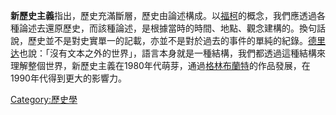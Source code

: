 '''新歷史主義'''指出，歷史充滿斷層，歷史由論述構成。以[[福柯|福柯]]的概念，我們應透過各種論述去還原歷史，而該種論述，是根據當時的時間、地點、觀念建構的。換句話說，歷史並不是對史實單一的記載，亦並不是對於過去的事件的單純的紀錄。[[德里达|德里达]]也說：「沒有文本之外的世界」，語言本身就是一種結構，我們都透過這種結構來理解整個世界，新歷史主義在1980年代萌芽，通過[[格林布蘭特|格林布蘭特]]的作品發展，在1990年代得到更大的影響力。

{{hist-stub}}

[[Category:歷史學|Category:歷史學]]